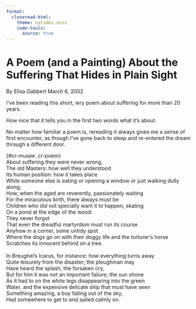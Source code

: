 ```yaml
---
format:
  closeread-html:
    theme: nytimes.scss
    code-tools:
      source: true
---
```


:::{.cr-layout}

:::{}
# A Poem (and a Painting) About the Suffering That Hides in Plain Sight

By Elisa Gabbert March 6, 2002
:::

:::{focus-on="musee"}
I’ve been reading this short, wry poem about suffering for more than 20 years.
:::

:::{focus-on="musee" highlight-spans="suffering"}
How nice that it tells you in the first two words what it’s about.
:::

No matter how familiar a poem is, rereading it always gives me a sense of first encounter, as though I’ve gone back to sleep and re-entered the dream through a different door.

| {#cr-musee .cr-poem}
| [About suffering]{#cr-suffering} they were never wrong,
| The old Masters: how well they understood
| Its human position: how it takes place
| While someone else is eating or opening a window or just walking dully along;
| How, when the aged are reverently, passionately waiting
| For the miraculous birth, there always must be
| Children who did not specially want it to happen, skating
| On a pond at the edge of the wood:
| They never forgot
| That even the dreadful martyrdom must run its course
| Anyhow in a corner, some untidy spot
| Where the dogs go on with their doggy life and the torturer's horse
| Scratches its innocent behind on a tree.
| 
| In Breughel's Icarus, for instance: how everything turns away
| Quite leisurely from the disaster; the ploughman may
| Have heard the splash, the forsaken cry,
| But for him it was not an important failure; the sun shone
| As it had to on the white legs disappearing into the green
| Water, and the expensive delicate ship that must have seen
| Something amazing, a boy falling out of the sky,
| Had somewhere to get to and sailed calmly on.

:::
